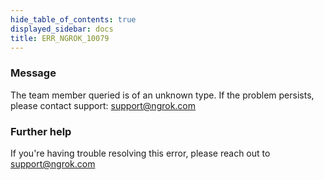 ```yaml
---
hide_table_of_contents: true
displayed_sidebar: docs
title: ERR_NGROK_10079
---
```


### Message

The team member queried is of an unknown type. If the problem persists, please contact support: support@ngrok.com

### Further help

If you're having trouble resolving this error, please reach out to [support@ngrok.com](mailto:support@ngrok.com?subject=Help%20with%20ERR_NGROK_10079)
